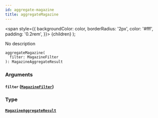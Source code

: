 ```yaml
---
id: aggregate-magazine
title: aggregateMagazine
---
```


<span
style={{
      backgroundColor: color,
      borderRadius: '2px',
      color: '#fff',
      padding: '0.2rem',
    }}>
{children}
</span>
);

No description

```graphql
aggregateMagazine(
  filter: MagazineFilter
): MagazineAggregateResult

```

### Arguments

#### `filter` ([`MagazineFilter`](/docs/schema/inputs/magazine-filter))

### Type

#### [`MagazineAggregateResult`](/docs/schema/objects/magazine-aggregate-result)
